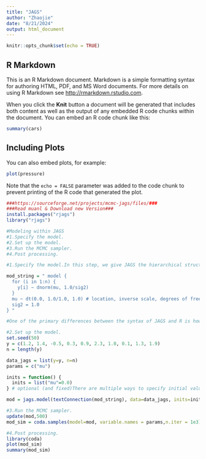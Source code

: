 ---
title: "JAGS"
author: "Zhaojie"
date: "8/21/2024"
output: html_document
---

```{r setup, include=FALSE}
knitr::opts_chunk$set(echo = TRUE)
```

## R Markdown

This is an R Markdown document. Markdown is a simple formatting syntax for authoring HTML, PDF, and MS Word documents. For more details on using R Markdown see <http://rmarkdown.rstudio.com>.

When you click the **Knit** button a document will be generated that includes both content as well as the output of any embedded R code chunks within the document. You can embed an R code chunk like this:

```{r cars}
summary(cars)
```

## Including Plots

You can also embed plots, for example:

```{r pressure, echo=FALSE}
plot(pressure)
```

Note that the `echo = FALSE` parameter was added to the code chunk to prevent printing of the R code that generated the plot.


```{r}
###https://sourceforge.net/projects/mcmc-jags/files/###
###Read muanl & Download new Version###
install.packages("rjags")
library("rjags")

```

```{r}
#Modeling within JAGS
#1.Specify the model.
#2.Set up the model.
#3.Run the MCMC sampler.
#4.Post processing.
```

```{r}
#1.Specify the model.In this step, we give JAGS the hierarchical structure of the model, assigning distributions to the data (the likelihood) and parameters (priors). The syntax for this step is very similar to R, but there are some key differences.

mod_string = " model {
  for (i in 1:n) {
    y[i] ~ dnorm(mu, 1.0/sig2)
  }
  mu ~ dt(0.0, 1.0/1.0, 1.0) # location, inverse scale, degrees of freedom
  sig2 = 1.0
} "

#One of the primary differences between the syntax of JAGS and R is how the distributions are parameterized. 

```

```{r}
#2.Set up the model.
set.seed(50)
y = c(1.2, 1.4, -0.5, 0.3, 0.9, 2.3, 1.0, 0.1, 1.3, 1.9)
n = length(y)

data_jags = list(y=y, n=n)
params = c("mu")

inits = function() {
  inits = list("mu"=0.0)
} # optional (and fixed)There are multiple ways to specify initial values here. They can be explicitly set, as we did here, or they can be random, i.e., list("mu"=rnorm(1)). Also, we can omit the initial values, and JAGS will provide them.

mod = jags.model(textConnection(mod_string), data=data_jags, inits=inits)

```

```{r}
#3.Run the MCMC sampler.
update(mod,500)
mod_sim = coda.samples(model=mod, variable.names = params,n.iter = 1e3)
```

```{r}
#4.Post processing.
library(coda)
plot(mod_sim)
summary(mod_sim)
```

